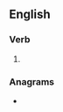 ==English==

===Verb===
{{head|en|verb form}}

# {{en-past of|lighter}}

===Anagrams===
* {{l|en|relighted}}